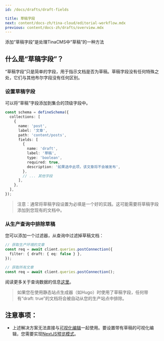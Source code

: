```yaml
---
id: /docs/drafts/draft-fields

title: 草稿字段
next: content/docs-zh/tina-cloud/editorial-workflow.mdx
previous: content/docs-zh/drafts/overview.mdx
---
```


添加“草稿字段”是处理TinaCMS中“草稿”的一种方法

## 什么是“草稿字段”？

“草稿字段”只是简单的字段，用于指示文档是否为草稿。草稿字段没有任何特殊之处，它们与其他布尔字段没有任何区别。

### 设置草稿字段

可以将“草稿”字段添加到集合的顶级字段中。

```ts
const schema = defineSchema({
  collections: [
    {
      name: 'post',
      label: '文章',
      path: 'content/posts',
      fields: [
        {
          name: 'draft',
          label: '草稿',
          type: 'boolean',
          required: true,
          description: '如果选中此项，该文章将不会被发布',
        },
        // ... 其他字段
      ],
    },
  ],
});
```

> 注意：通常将草稿字段设置为必填是一个好的实践。这可能需要将草稿字段添加到您现有的文档中。

### 从生产查询中排除草稿

您可以添加一个过滤器，从查询中过滤掉草稿文档：

```ts
// 获取生产环境的文章
const req = await client.queries.postConnection({
  filter: { draft: { eq: false } },
});

// 获取所有文章
const req = await client.queries.postConnection();
```

阅读更多关于查询数据的信息[这里](/docs/data-fetching/overview)。

> 如果您在使用静态站点生成器（如Hugo）时使用了草稿字段，任何带有“draft: true”的文档将会被自动从您的生产站点中排除。

## 注意事项：

- 上述解决方案无法直接与[可视化编辑](/docs/contextual-editing/overview)一起使用。要设置带有草稿的可视化编辑，您需要实现[NextJS预览模式](/docs/guides/contextual-drafts)。